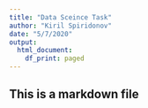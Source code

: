 ```yaml
---
title: "Data Sceince Task"
author: "Kiril Spiridonov"
date: "5/7/2020"
output:
  html_document:
    df_print: paged
---
```

## This is a markdown file